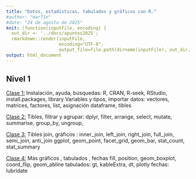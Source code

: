 ```yaml
---
title: "Datos, estadísticas, tabulados y gráficos con R."
#author: "mar71n"
#date: "24 de agosto de 2025"
knit: (function(inputFile, encoding) {
  out_dir <- '../docs/apuntes2025';
  rmarkdown::render(inputFile,
                    encoding="UTF-8",
                    output_file=file.path(dirname(inputFile), out_dir, 'apuntes.html')) })
output: html_document
---
```

## Nivel 1

[Clase 1:](clase01.html)
Instalación, ayuda, búsquedas:
R, CRAN, R-seek, RStudio, install.packages, library
Variables y tipos, importar datos:
vectores, matrices, factores, list, asignación
dataframe, tibles

[Clase 2:](clase02.html)
Tibles, filtrar y agrupar:
dplyr, filter, arrange, select, mutate,
summarise, group_by, ungroup,

[Clase 3:](clase03.html)
Tibles join, gráficos :
inner_join, left_join, right_join, full_join, semi_join, anti_join
ggplot, geom_point, facet_grid, geom_bar, stat_count, stat_summary

[Clase 4:](clase04.html)
Más gráficos , tabulados , fechas
fill, position, geom_boxplot, coord_flip, geom_abline
tabulados:
gt, kableExtra, dt, plotly
fechas:
lubridate


